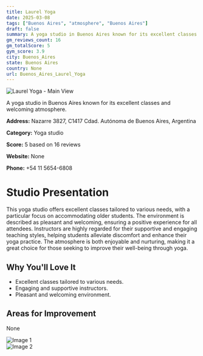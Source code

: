 ```yaml
---
title: Laurel Yoga
date: 2025-03-08
tags: ["Buenos Aires", "atmosphere", "Buenos Aires"]  
draft: false
summary: A yoga studio in Buenos Aires known for its excellent classes and welcoming atmosphere.
gm_reviews_count: 16
gm_totalScore: 5
gym_score: 3.9
city: Buenos_Aires
state: Buenos Aires
country: None
url: Buenos_Aires_Laurel_Yoga
---
```


<div className="aspect-[16/9] relative my-8">
  <img 
    src="https://lh5.googleusercontent.com/p/AF1QipObl2rfW_V8q1THy9EZkQqat7D_FAvHQjEPSjDB=w1920-h1080-k-no"
    alt="Laurel Yoga - Main View"
    className="object-cover absolute inset-0 w-full h-full rounded-lg"
  />
</div>

A yoga studio in Buenos Aires known for its excellent classes and welcoming atmosphere.

**Address:** Nazarre 3827, C1417 Cdad. Autónoma de Buenos Aires, Argentina

**Category:** Yoga studio

**Score:** 5 based on 16 reviews

**Website:** None

**Phone:** +54 11 5654-6808

# Studio Presentation

This yoga studio offers excellent classes tailored to various needs, with a particular focus on accommodating older students. The environment is described as pleasant and welcoming, ensuring a positive experience for all attendees. Instructors are highly regarded for their supportive and engaging teaching styles, helping students alleviate discomfort and enhance their yoga practice.
The atmosphere is both enjoyable and nurturing, making it a great choice for those seeking to improve their well-being through yoga.

## Why You'll Love It

- Excellent classes tailored to various needs.
- Engaging and supportive instructors.
- Pleasant and welcoming environment.

## Areas for Improvement

None

<div className="grid grid-cols-1 xl:grid-cols-2 gap-4 my-8">
<div className="aspect-[4/3] relative"><img src="https://lh5.googleusercontent.com/p/AF1QipPXPauh37ANylSCJ3iHNsJljodZ2fU-c8C-3oYt=w1920-h1080-k-no" alt="Image 1" className="object-cover absolute inset-0 w-full h-full rounded-lg" /></div>
<div className="aspect-[4/3] relative"><img src="https://streetviewpixels-pa.googleapis.com/v1/thumbnail?panoid=ohj7tB30x4E2PuLHzJ4wDQ&cb_client=maps_sv.tactile.gps&w=203&h=100&yaw=321.38007&pitch=0&thumbfov=100" alt="Image 2" className="object-cover absolute inset-0 w-full h-full rounded-lg" /></div>
</div>